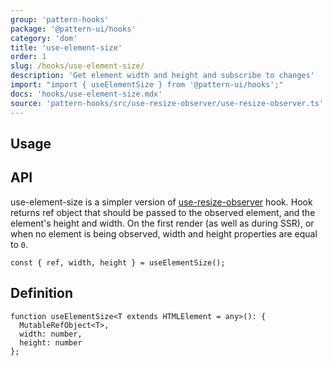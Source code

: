 ```yaml
---
group: 'pattern-hooks'
package: '@pattern-ui/hooks'
category: 'dom'
title: 'use-element-size'
order: 1
slug: /hooks/use-element-size/
description: 'Get element width and height and subscribe to changes'
import: "import { useElementSize } from '@pattern-ui/hooks';"
docs: 'hooks/use-element-size.mdx'
source: 'pattern-hooks/src/use-resize-observer/use-resize-observer.ts'
---
```



## Usage

<Demo data={HooksDemos.useElementSizeDemo} />

## API

use-element-size is a simpler version of [use-resize-observer](https://pattern-ui.design/hooks/use-resize-observer/) hook.
Hook returns ref object that should be passed to the observed element, and the element's height and width.
On the first render (as well as during SSR), or when no element is being observed, width and height properties are equal to `0`.

```tsx
const { ref, width, height } = useElementSize();
```

## Definition

```tsx
function useElementSize<T extends HTMLElement = any>(): {
  MutableRefObject<T>,
  width: number,
  height: number
};
```
